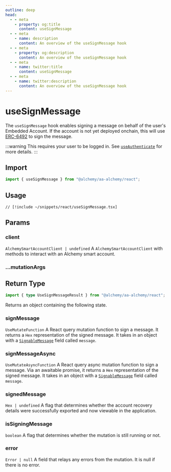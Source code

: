```yaml
---
outline: deep
head:
  - - meta
    - property: og:title
      content: useSignMessage
  - - meta
    - name: description
      content: An overview of the useSignMessage hook
  - - meta
    - property: og:description
      content: An overview of the useSignMessage hook
  - - meta
    - name: twitter:title
      content: useSignMessage
  - - meta
    - name: twitter:description
      content: An overview of the useSignMessage hook
---
```


# useSignMessage

The `useSignMessage` hook enables signing a message on behalf of the user's Embedded Account. If the account is not yet deployed onchain, this will use [ERC-6492](/resources/terms.html#erc-6492) to sign the message.

:::warning
This requires your user to be logged in. See [`useAuthenticate`](/react/useAuthenticate) for more details.
:::

## Import

```ts
import { useSignMessage } from "@alchemy/aa-alchemy/react";
```

## Usage

```tsx [useSignMessage.tsx]
// [!include ~/snippets/react/useSignMessage.tsx]
```

## Params

### client

`AlchemySmartAccountClient | undefined`
A `AlchemySmartAccountClient` with methods to interact with an Alchemy smart account.

### ...mutationArgs


<BaseHookMutationArgs />

## Return Type

```ts
import { type UseSignMessageResult } from "@alchemy/aa-alchemy/react";
```

Returns an object containing the following state.

### signMessage

`UseMutateFunction`
A React query mutation function to sign a message. It returns a `Hex` representation of the signed message. It takes in an object with a [`SignableMessage`](https://viem.sh/docs/actions/wallet/signMessage.html#message) field called `message`.

### signMessageAsync

`UseMutateAsyncFunction`
A React query async mutation function to sign a message. Via an awaitable promise, it returns a `Hex` representation of the signed message. It takes in an object with a [`SignableMessage`](https://viem.sh/docs/actions/wallet/signMessage.html#message) field called `message`.

### signedMessage

`Hex | undefined`
A flag that determines whether the account recovery details were successfully exported and now viewable in the application.

### isSigningMessage

`boolean`
A flag that determines whether the mutation is still running or not.

### error

`Error | null`
A field that relays any errors from the mutation. It is null if there is no error.
